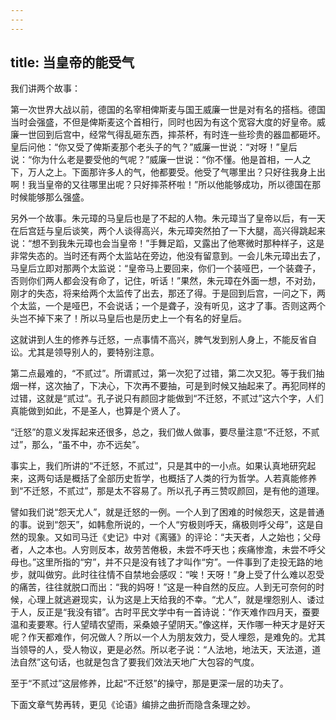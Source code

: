 ```yaml
---
---
---
```

title: 当皇帝的能受气
---




我们讲两个故事：

第一次世界大战以前，德国的名宰相俾斯麦与国王威廉一世是对有名的搭档。德国当时会强盛，不但是俾斯麦这个首相行，同时也因为有这个宽容大度的好皇帝。威廉一世回到后宫中，经常气得乱砸东西，摔茶杯，有时连一些珍贵的器皿都砸坏。皇后问他：“你又受了俾斯麦那个老头子的气？”威廉一世说：“对呀！”皇后说：“你为什么老是要受他的气呢？”威廉一世说：“你不懂。他是首相，一人之下，万人之上。下面那许多人的气，他都要受。他受了气哪里出？只好往我身上出啊！我当皇帝的又往哪里出呢？只好摔茶杯啦！”所以他能够成功，所以德国在那时候能够那么强盛。

另外一个故事。朱元璋的马皇后也是了不起的人物。朱元璋当了皇帝以后，有一天在后宫廷与皇后谈笑，两个人谈得高兴，朱元璋突然拍了一下大腿，高兴得跳起来说：“想不到我朱元璋也会当皇帝！”手舞足蹈，又露出了他寒微时那种样子，这是非常失态的。当时还有两个太监站在旁边，他没有留意到。一会儿朱元璋出去了，马皇后立即对那两个太监说：“皇帝马上要回来，你们一个装哑巴，一个装聋子，否则你们两人都会没有命了，记住，听话！”果然，朱元璋在外面一想，不对劲，刚才的失态，将来给两个太监传了出去，那还了得。于是回到后宫，一问之下，两个太监，一个是哑巴，不会说话；一个是聋子，没有听见，这才了事。否则这两个头岂不掉下来了！所以马皇后也是历史上一个有名的好皇后。

这就讲到人生的修养与迁怒，一点事情不高兴，脾气发到别人身上，不能反省自讼。尤其是领导别人的，要特别注意。

第二点最难的，“不贰过”。所谓贰过，第一次犯了过错，第二次又犯。等于我们抽烟一样，这次抽了，下决心，下次再不要抽，可是到时候又抽起来了。再犯同样的过错，这就是“贰过”。孔子说只有颜回才能做到“不迁怒，不贰过”这六个字，人们真能做到如此，不是圣人，也算是个贤人了。

“迁怒”的意义发挥起来还很多，总之，我们做人做事，要尽量注意“不迁怒，不贰过”，那么，“虽不中，亦不远矣”。

事实上，我们所讲的“不迁怒，不贰过”，只是其中的一小点。如果认真地研究起来，这两句话是概括了全部历史哲学，也概括了人类的行为哲学。人若真能修养到“不迁怒，不贰过”，那是太不容易了。所以孔子再三赞叹颜回，是有他的道理。

譬如我们说“怨天尤人”，就是迁怒的一例。一个人到了困难的时候怨天，这是普通的事。说到“怨天”，如韩愈所说的，一个人“穷极则呼天，痛极则呼父母”，这是自然的现象。又如司马迁《史记》中对《离骚》的评论：“夫天者，人之始也；父母者，人之本也。人穷则反本，故劳苦倦极，未尝不呼天也；疾痛惨澹，未尝不呼父母也。”这里所指的“穷”，并不只是没有钱了才叫作“穷”。一件事到了走投无路的地步，就叫做穷。此时往往情不自禁地会感叹：“唉！天呀！”身上受了什么难以忍受的痛苦，往往就脱口而出：“我的妈呀！”这是一种自然的反应。人到无可奈何的时候，心理上就逃避现实，认为这是上天给我的不幸。“尤人”，就是埋怨别人、诿过于人，反正是“我没有错”。古时平民文学中有一首诗说：“作天难作四月天，蚕要温和麦要寒。行人望晴农望雨，采桑娘子望阴天。”像这样，天作哪一种天才是好天呢？作天都难作，何况做人？所以一个人为朋友效力，受人埋怨，是难免的。尤其当领导的人，受人物议，更是必然。所以老子说：“人法地，地法天，天法道，道法自然”这句话，也就是包含了要我们效法天地广大包容的气度。

至于“不贰过”这层修养，比起“不迁怒”的操守，那是更深一层的功夫了。

下面文章气势再转，更见《论语》编排之曲折而隐含条理之妙。